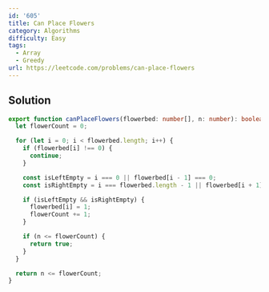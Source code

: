 ```yaml
---
id: '605'
title: Can Place Flowers
category: Algorithms
difficulty: Easy
tags:
  - Array
  - Greedy
url: https://leetcode.com/problems/can-place-flowers
---
```


## Solution

```typescript showLineNumbers
export function canPlaceFlowers(flowerbed: number[], n: number): boolean {
  let flowerCount = 0;

  for (let i = 0; i < flowerbed.length; i++) {
    if (flowerbed[i] !== 0) {
      continue;
    }

    const isLeftEmpty = i === 0 || flowerbed[i - 1] === 0;
    const isRightEmpty = i === flowerbed.length - 1 || flowerbed[i + 1] === 0;

    if (isLeftEmpty && isRightEmpty) {
      flowerbed[i] = 1;
      flowerCount += 1;
    }

    if (n <= flowerCount) {
      return true;
    }
  }

  return n <= flowerCount;
}
```
